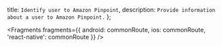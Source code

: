   title: `Identify user to Amazon Pinpoint`,
  description: `Provide information about a user to Amazon Pinpoint.`
};


<Fragments
  fragments={{
    android: commonRoute,
    ios: commonRoute,
    'react-native': commonRoute
  }}
/>
